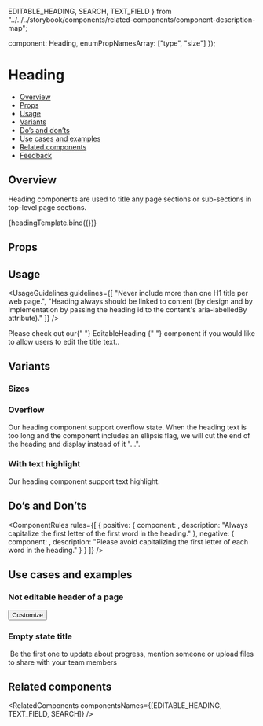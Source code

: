   EDITABLE_HEADING,
  SEARCH,
  TEXT_FIELD
} from "../../../storybook/components/related-components/component-description-map";

  component: Heading,
  enumPropNamesArray: ["type", "size"]
});

<Meta title="Text/Heading" component={Heading} argTypes={metaSettings.argTypes} decorators={metaSettings.decorators} />

<!--- Component template -->


<!--- Component documentation -->

# Heading

- [Overview](#overview)
- [Props](#props)
- [Usage](#usage)
- [Variants](#variants)
- [Do’s and don’ts](#do%E2%80%99s-and-don%E2%80%99ts)
- [Use cases and examples](#use-cases-and-examples)
- [Related components](#related-components)
- [Feedback](#feedback)

## Overview

Heading components are used to title any page sections or sub-sections in top-level page sections.

<Canvas>
  <Story name="Overview" args={{ value: "Hello world" }}>
    {headingTemplate.bind({})}
  </Story>
</Canvas>

## Props

<ArgsTable story="Overview" />

## Usage

<UsageGuidelines
  guidelines={[
    "Never include more than one H1 title per web page.",
    "Heading always should be linked to content (by design and by implementation by passing the heading id to the content's aria-labelledBy attribute)."
  ]}
/>

<Tip title="Not what you were looking for?">
  Please check out our{" "}
  <Link href="/?path=/docs/inputs-editableheading--overview" withoutSpacing>
    EditableHeading
  </Link>{" "}
  component if you would like to allow users to edit the title text..
</Tip>

## Variants

### Sizes

<Canvas>
  <Story name="Sizes">
    <div style={{ display: "flex", flexDirection: "column" }}>
      <Heading type={Heading.types.h1} value="Hello H1" />
      <Heading type={Heading.types.h1} value="Hello H1 medium" size="medium" />
      <Heading type={Heading.types.h2} value="Hello H2" />
      <Heading type={Heading.types.h2} value="Hello H2 small" size="small" />
      <Heading type={Heading.types.h3} value="Hello H3" />
      <Heading type={Heading.types.h4} value="Suggest Edit H4" suggestEditOnHover />
      <Heading type={Heading.types.h5} value="H5 with tooltip" nonEllipsisTooltip="Click to edit" />
    </div>
  </Story>
</Canvas>

### Overflow

Our heading component support overflow state.
When the heading text is too long and the component includes an ellipsis flag, we will cut the end of the heading and display instead of it "...".

<Canvas>
  <Story name="Overflow">
    <div style={{ display: "flex", flexDirection: "column", width: "70%" }}>
      <Heading
        type={Heading.types.h2}
        value="Heading without overflow heading without overflow heading without overflow"
        ellipsis={false}
        nonEllipsisTooltip="Non ellipsis tooltip"
      />
      <Heading
        type={Heading.types.h2}
        value="Heading with overflow heading with overflow heading with overflow heading with overflow heading with overflow"
        ellipsis
        nonEllipsisTooltip="Non ellipsis tooltip (this tooltip is not shown since overflow)"
      />
      <div>
        <Heading
          type={Heading.types.h2}
          value="Heading with overflow when text is longer then 2 lines heading with overflow when text is longer then 2 lines heading with overflow when text is longer then 2 lines"
          ellipsisMaxLines={2}
          nonEllipsisTooltip="Non ellipsis tooltip (this tooltip is not shown since overflow)"
        />
      </div>
    </div>
  </Story>
</Canvas>

### With text highlight

Our heading component support text highlight.

<Canvas>
  <Story name="Text Highlight">
    <div style={{ display: "flex", flexDirection: "column", width: "70%" }}>
      <Heading
        type={Heading.types.h2}
        highlightTerm="heading highlight"
        value="Heading with highlight text heading with highlight text without overflow"
        ellipsis={false}
        nonEllipsisTooltip="Tooltip when no overflow"
      />
      <Heading
        type={Heading.types.h2}
        highlightTerm="heading highlight"
        value="Heading with highlight text heading with highlight text heading with highlight text heading with highlight text"
        nonEllipsisTooltip="Non ellipsis tooltip (this tooltip is not shown since overflow)"
      />
      <Heading
        type={Heading.types.h2}
        highlightTerm="heading highlight"
        value="Heading with highlight text when text is longer then 2 lines heading with overflow when text is longer then 2 lines heading with overflow when text is longer then 2 lines"
        ellipsisMaxLines={2}
      />
    </div>
  </Story>
</Canvas>

## Do’s and Don’ts

<ComponentRules
  rules={[
    {
      positive: {
        component: <Heading value="Hello world" />,
        description: "Always capitalize the first letter of the first word in the heading."
      },
      negative: {
        component: <Heading value="Hello World" />,
        description: "Please avoid capitalizing the first letter of each word in the heading."
      }
    }
  ]}
/>

## Use cases and examples

### Not editable header of a page

<Canvas>
  <Story name="Not editable header of a page">
    <div style={{ width: "100%" }}>
      <Heading type={Heading.types.h1} value="My Work" id="my-work-id" />
      <Divider />
      <div
        className={styles["page-header_commands"]}
        style={{ display: "flex", alignItems: "center" }}
        aria-labelledby="my-work-id"
      >
        <Search wrapperClassName={styles["page-header_search"]} placeholder="Search" />
        <Checkbox label="Hide done items" checked />
        <Button leftIcon={Custom} kind={Button.kinds.TERTIARY}>
          Customize
        </Button>
      </div>
    </div>
  </Story>
</Canvas>

### Empty state title

<Canvas>
  <Story name="Empty state title">
    <div className={styles["empty-state-container"]} aria-labelledby="empty-state-id">
      <img style={{ width: "290px" }} src={emptyStateExample} alt="" />
      <Heading type={Heading.types.h2} id="empty-state-id" value="No updates yet for this item" />
      <span style={{ width: "50%", textAlign: "center" }}>
        Be the first one to update about progress, mention someone or upload files to share with your team members
      </span>
    </div>
  </Story>
</Canvas>

## Related components

<RelatedComponents componentsNames={[EDITABLE_HEADING, TEXT_FIELD, SEARCH]} />
